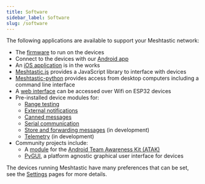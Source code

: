 ```yaml
---
title: Software
sidebar_label: Software
slug: /software
---
```


The following applications are available to support your Meshtastic network:

- The [firmware](/docs/software/device/device-firmware) to run on the devices
- Connect to the devices with our [Android app](/docs/software/android/android-installation)
- An [iOS application](/docs/software/apple/ios-development) is in the works
- [Meshtastic.js](/docs/software/js/getting-started) provides a JavaScript library to interface with devices
- [Meshtastic-python](/docs/software/python/python-installation) provides access from desktop computers including a command line interface
- A [web interface](/docs/software/web/web-app-software) can be accessed over Wifi on ESP32 devices
- Pre-installed device modules for:
  - [Range testing](/docs/software/modules/range-test-module)
  - [External notifications](/docs/software/modules/ext-notif-module)
  - [Canned messages](/docs/software/modules/canned-message-module)
  - [Serial communication](/docs/software/modules/serial-module)
  - [Store and forwarding messages](/docs/software/modules/store-forward-module) (in development)
  - [Telemetry](/docs/software/modules/telemetry-module) (in development)
- Community projects include:
  - A [module](/docs/software/community/community-atak) for the [Android Team Awareness Kit (ATAK)](https://play.google.com/store/apps/details?id=com.atakmap.app.civ)
  - [PyGUI](/docs/software/community/community-pygui), a platform agnostic graphical user interface for devices

The devices running Meshtastic have many preferences that can be set, see the [Settings](/docs/settings) pages for more details.
